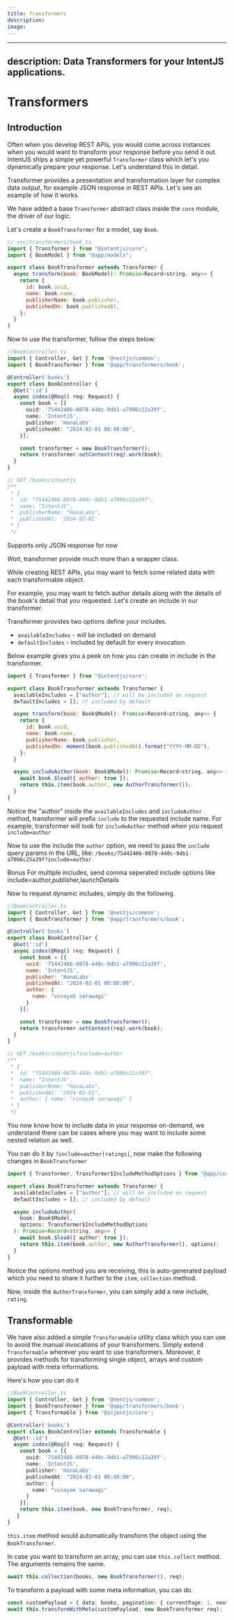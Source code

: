 ```yaml
---
title: Transformers
description:
image:
---
```



---

## description: Data Transformers for your IntentJS applications.

# Transformers

## Introduction

Often when you develop REST APIs, you would come across instances when you would want to transform your response before you send it out. IntentJS ships a simple yet powerful `Transformer` class which let's you dynamically prepare your response. Let's understand this in detail.

Transformer provides a presentation and transformation layer for complex data output, for example JSON response in REST APIs. Let's see an example of how it works.

We have added a base `Transformer` abstract class inside the `core` module, the driver of our logic.

Let's create a `BookTransformer` for a model, say `Book`.

```javascript
// src/transformers/book.ts
import { Transformer } from "@intentjs/core";
import { BookModel } from "@app/models";

export class BookTransformer extends Transformer {
  async transform(book: BookModel): Promise<Record<string, any>> {
    return {
      id: book.uuid,
      name: book.name,
      publisherName: book.publisher,
      publishedOn: book.publishedAt,
    };
  }
}
```

Now to use the transformer, follow the steps below:

```typescript
//BookController.ts
import { Controller, Get } from '@nestjs/common';
import { BookTransformer } from '@app/transformers/book';

@Controller('books')
export class BookController {
  @Get(':id')
  async index(@Req() req: Request) {
    const book = [{
      uuid: '75442486-0878-440c-9db1-a7996c22a39f',
      name: 'IntentJS',
      publisher: 'HanaLabs'
      publishedAt: "2024-02-01 00:00:00",
    }];

    const transformer = new BookTransformer();
    return transformer.setContext(req).work(book);
  }
}

// GET /books/intentjs
/**
 * {
 *  id: "75442486-0878-440c-9db1-a7996c22a39f",
 *  name: "IntentJS",
 *  publisherName: "HanaLabs",
 *  publishedAt: '2024-02-01'
 * }
 */
```

<Callout type="info" emoji="ℹ️">
  Supports only JSON response for now
</Callout>

_Wait_, transformer provide much more than a wrapper class.

While creating REST APIs, you may want to fetch some related data with each transformable object.

For example, you may want to fetch author details along with the details of the book's detail that you requested. Let's create an include in our transformer.

Transformer provides two options define your includes.

- `availableIncludes` - will be included on demand
- `defaultIncludes` - included by default for every invocation.

Below example gives you a peek on how you can create in include in the transformer.

```javascript
import { Transformer } from "@intentjs/core";

export class BookTransformer extends Transformer {
  availableIncludes = ["author"]; // will be included on request
  defaultIncludes = []; // included by default

  async transform(book: Book$Model): Promise<Record<string, any>> {
    return {
      id: book.uuid,
      name: book.name,
      publisherName: book.publisher,
      publishedOn: moment(book.publishedAt).format("YYYY-MM-DD"),
    };
  }

  async includeAuthor(book: Book$Model): Promise<Record<string, any>> {
    await book.$load({ author: true });
    return this.item(book.author, new AuthorTransformer());
  }
}
```

Notice the "author" inside the `availableIncludes` and `includeAuthor` method, transformer will prefix `include` to the requested include name. For example, transformer will look for `includeAuthor` method when you request `include=author`

Now to use the include the `author` option, we need to pass the `include` query params in the URL, like: `/books/75442486-0878-440c-9db1-a7006c25a39f?include=author`

<Callout type="info" emoji="ℹ️">
  Bonus For multiple includes, send comma seperated include options like
  include=author,publisher,launchDetails
</Callout>

Now to request dynamic includes, simply do the following.

```javascript
//BookController.ts
import { Controller, Get } from '@nestjs/common';
import { BookTransformer } from '@app/transformers/book';

@Controller('books')
export class BookController {
  @Get(':id')
  async index(@Req() req: Request) {
    const book = [{
      uuid: '75442486-0878-440c-9db1-a7996c22a39f',
      name: 'IntentJS',
      publisher: 'HanaLabs'
      publishedAt: "2024-02-01 00:00:00",
      author: {
        name: "vinayak sarawagi"
      }
    }];

    const transformer = new BookTransformer();
    return transformer.setContext(req).work(book);
  }
}

// GET /books/intentjs?include=author
/**
 * {
 *  id: "75442486-0878-440c-9db1-a7996c22a39f",
 *  name: "IntentJS",
 *  publisherName: "HanaLabs",
 *  publishedAt: "2024-02-01",
 *  author: { name: "vinayak sarawagi" }
 * }
 */
```

You now know how to include data in your response on-demand, we understand there can be cases where you may want to include some nested relation as well.

You can do it by `?include=author[ratings]`, now make the following changes in `BookTransformer`

```typescript
import { Transformer, Transformer$IncludeMethodOptions } from "@app/core";

export class BookTransformer extends Transformer {
  availableIncludes = ["author"]; // will be included on request
  defaultIncludes = []; // included by default

  async includeAuthor(
    book: Book$Model,
    options: Transformer$IncludeMethodOptions
  ): Promise<Record<string, any>> {
    await book.$load({ author: true });
    return this.item(book.author, new AuthorTransformer(), options);
  }
}
```

Notice the options method you are receiving, this is auto-generated payload which you need to share it further to the `item`, `collection` method.

Now, inside the `AuthorTransformer`, you can simply add a new include, `rating`.

## Transformable

We have also added a simple `Transforamable` utility class which you can use to avoid the manual invocations of your transformers. Simply extend `Transformable` wherever you want to use transformers. Moreover, it provides methods for transforming single object, arrays and custom payload with meta informations.

Here's how you can do it

```typescript
//BookController.ts
import { Controller, Get } from '@nestjs/common';
import { BookTransformer } from '@app/transformers/book';
import { Transformable } from '@injentjs/core';

@Controller('books')
export class BookController extends Transformable {
  @Get(':id')
  async index(@Req() req: Request) {
    const book = [{
      uuid: '75442486-0878-440c-9db1-a7996c22a39f',
      name: 'IntentJS',
      publisher: 'HanaLabs'
      publishedAt: "2024-02-01 00:00:00",
      author: {
        name: "vinayak sarawagi"
      }
    }];
    return this.item(book, new BookTransformer, req);
   }
}
```

`this.item` method would automatically transform the object using the `BookTransformer`.

In case you want to transform an array, you can use `this.collect` method. The arguments remains the same.

```typescript
await this.collection(books, new BookTransformer(), req);
```

To transform a payload with some meta information, you can do.

```typescript
const customPayload = { data: books, pagination: { currentPage: 1, nextPage: 2} }
await this.transformWithMeta(customPayload, new BookTransformer req);
```
